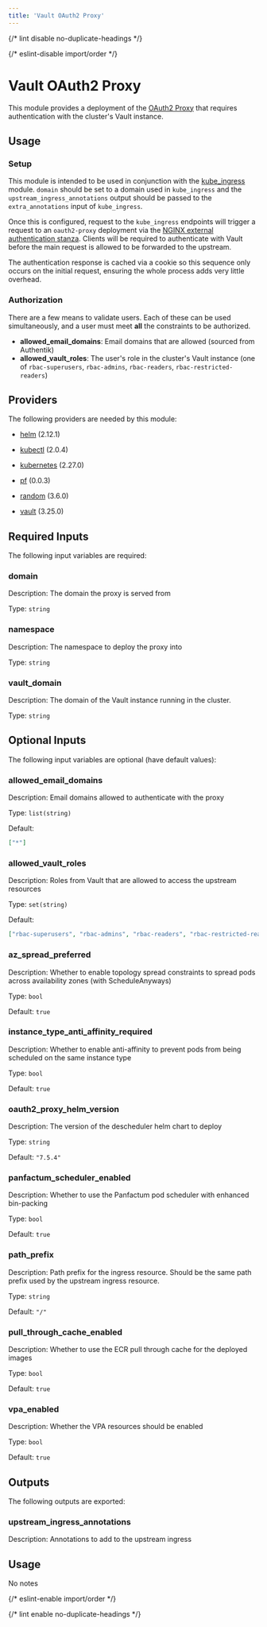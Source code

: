 ```yaml
---
title: 'Vault OAuth2 Proxy'
---
```



{/* lint disable no-duplicate-headings */}

{/* eslint-disable import/order */}

<ModuleHeader
  name="kube_vault_proxy"
  sourceHref="https://github.com/Panfactum/stack/tree/__PANFACTUM_VERSION_EDGE__/packages/infrastructure/kube_vault_proxy"
  status="stable"
  type="submodule"
/>

# Vault OAuth2 Proxy

This module provides a deployment of the [OAuth2 Proxy](https://github.com/oauth2-proxy/oauth2-proxy)
that requires authentication with the cluster's Vault instance.

## Usage

### Setup

This module is intended to be used in conjunction with the [kube_ingress](/docs/edge/reference/infrastructure-modules/submodule/kubernetes/kube_ingress)
module. `domain` should be set to a domain used in `kube_ingress` and the `upstream_ingress_annotations` output
should be passed to the `extra_annotations` input of `kube_ingress`.

Once this is configured, request to the `kube_ingress` endpoints will trigger a request to an `oauth2-proxy` deployment
via the [NGINX external authentication stanza](https://kubernetes.github.io/ingress-nginx/user-guide/nginx-configuration/annotations/#external-authentication). Clients will be required
to authenticate with Vault before the main request is allowed to be forwarded to the upstream.

The authentication response is cached via a cookie so this sequence only occurs on the initial request, ensuring
the whole process adds very little overhead.

### Authorization

There are a few means to validate users. Each of these can be used simultaneously, and a user must meet **all**
the constraints to be authorized.

- **allowed_email_domains**: Email domains that are allowed (sourced from Authentik)
- **allowed_vault_roles**: The user's role in the cluster's Vault instance (one of `rbac-superusers`, `rbac-admins`, `rbac-readers`, `rbac-restricted-readers`)

## Providers

The following providers are needed by this module:

- [helm](https://registry.terraform.io/providers/hashicorp/helm/2.12.1/docs) (2.12.1)

- [kubectl](https://registry.terraform.io/providers/alekc/kubectl/2.0.4/docs) (2.0.4)

- [kubernetes](https://registry.terraform.io/providers/hashicorp/kubernetes/2.27.0/docs) (2.27.0)

- [pf](https://registry.terraform.io/providers/panfactum/pf/0.0.3/docs) (0.0.3)

- [random](https://registry.terraform.io/providers/hashicorp/random/3.6.0/docs) (3.6.0)

- [vault](https://registry.terraform.io/providers/hashicorp/vault/3.25.0/docs) (3.25.0)

## Required Inputs

The following input variables are required:

### domain

Description: The domain the proxy is served from

Type: `string`

### namespace

Description: The namespace to deploy the proxy into

Type: `string`

### vault_domain

Description: The domain of the Vault instance running in the cluster.

Type: `string`

## Optional Inputs

The following input variables are optional (have default values):

### allowed_email_domains

Description: Email domains allowed to authenticate with the proxy

Type: `list(string)`

Default:

```json
["*"]
```

### allowed_vault_roles

Description: Roles from Vault that are allowed to access the upstream resources

Type: `set(string)`

Default:

```json
["rbac-superusers", "rbac-admins", "rbac-readers", "rbac-restricted-readers"]
```

### az_spread_preferred

Description: Whether to enable topology spread constraints to spread pods across availability zones (with ScheduleAnyways)

Type: `bool`

Default: `true`

### instance_type_anti_affinity_required

Description: Whether to enable anti-affinity to prevent pods from being scheduled on the same instance type

Type: `bool`

Default: `true`

### oauth2_proxy_helm_version

Description: The version of the descheduler helm chart to deploy

Type: `string`

Default: `"7.5.4"`

### panfactum_scheduler_enabled

Description: Whether to use the Panfactum pod scheduler with enhanced bin-packing

Type: `bool`

Default: `true`

### path_prefix

Description: Path prefix for the ingress resource. Should be the same path prefix used by the upstream ingress resource.

Type: `string`

Default: `"/"`

### pull_through_cache_enabled

Description: Whether to use the ECR pull through cache for the deployed images

Type: `bool`

Default: `true`

### vpa_enabled

Description: Whether the VPA resources should be enabled

Type: `bool`

Default: `true`

## Outputs

The following outputs are exported:

### upstream_ingress_annotations

Description: Annotations to add to the upstream ingress

## Usage

No notes

{/* eslint-enable import/order */}

{/* lint enable no-duplicate-headings */}
